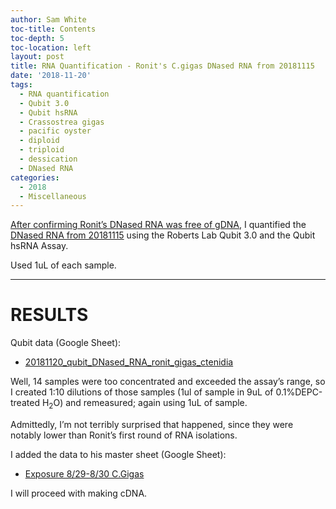 ```yaml
---
author: Sam White
toc-title: Contents
toc-depth: 5
toc-location: left
layout: post
title: RNA Quantification - Ronit's C.gigas DNased RNA from 20181115
date: '2018-11-20'
tags:
  - RNA quantification
  - Qubit 3.0
  - Qubit hsRNA
  - Crassostrea gigas
  - pacific oyster
  - diploid
  - triploid
  - dessication
  - DNased RNA
categories:
  - 2018
  - Miscellaneous
---
```

[After confirming Ronit's DNased RNA was free of gDNA](https://robertslab.github.io/sams-notebook/posts/2018/2018-11-15-qPCR-Ronit's-DNased-C.gigas-RNA-with-Elongation-Factor-Primers/), I quantified the [DNased RNA from 20181115](https://robertslab.github.io/sams-notebook/2018/11/15/DNase-Ronit's-C.gigas-Ctenidia-RNA/) using the Roberts Lab Qubit 3.0 and the Qubit hsRNA Assay.

Used 1uL of each sample.

---

# RESULTS

Qubit data (Google Sheet):

- [20181120_qubit_DNased_RNA_ronit_gigas_ctenidia](https://docs.google.com/spreadsheets/d/1xoz9u7fwTEDxz7osmjYWU_EWsS8XZjJe_KfTbeu7eRA/edit?usp=sharing)

Well, 14 samples were too concentrated and exceeded the assay's range, so I created 1:10 dilutions of those samples (1ul of sample in 9uL of 0.1%DEPC-treated H<sub>2</sub>O) and remeasured; again using 1uL of sample.

Admittedly, I'm not terribly surprised that happened, since they were notably lower than Ronit's first round of RNA isolations.

I added the data to his master sheet (Google Sheet):

- [Exposure 8/29-8/30 C.Gigas](https://docs.google.com/spreadsheets/d/17mv8gMbmaldggA8Zf0RwBeNF_O4faY8dJFg31XO63K4/edit?usp=sharing)

I will proceed with making cDNA.
